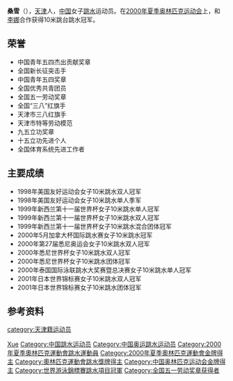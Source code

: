 {{noteTA|G1=Aquatics}}
{{Infobox sportsperson
|圖片= 
|图片简介=
|姓名= 桑雪
|昵称=
|國籍= {{PRC}}
|出生日期= {{birth_date_and_age|1984|12|7}}
|出生地點= {{CHN}}[[天津市|天津市]]
|居住地= 
|逝世日期=
|逝世地點=
|身高= 
|體重= 
|运动= [[跳水|跳水]]
|項目= 10公尺高台、双人10公尺高台
|級別=
|前任搭档= [[李娜_(跳水運動員)|李娜]]
|教練=
|退役=
|medaltemplates= <!-- see [[Template:MedalRelatedTemplates|Template:MedalRelatedTemplates]] -->
{{MedalSport | 女子[[跳水|跳水]]}}
{{MedalCountry | {{CHN}} }}
{{MedalCompetition|[[奧林匹克運動會|奧林匹克運動會]]}}
{{MedalGold| [[2000年夏季奥林匹克运动会|2000年悉尼]] | [[2000年夏季奥林匹克运动会跳水比赛|双人10米跳台]]}}
}}

'''桑雪'''（{{bd|1984年|12月7日|catIdx=Sang Xue}}），[[天津市|天津]]人，[[中华人民共和国|中国]]女子[[跳水|跳水]]运动员。在[[2000年夏季奥林匹克运动会|2000年夏季奥林匹克运动会]]上，和[[李娜_(跳水運動員)|李娜]]合作获得10米跳台跳水冠军。

== 荣誉 ==
*中国青年五四杰出贡献奖章
*全国新长征突击手
*中国青年五四奖章
*全国优秀共青团员
*全国五一劳动奖章
*全国“三八”红旗手
*天津市三八红旗手
*天津市特等劳动模范
*九五立功奖章
*十五立功先进个人
*全国体育系统先进工作者

==主要成绩==
*1998年美国友好运动会女子10米跳水双人冠军
*1998年美国友好运动会女子10米跳水单人季军
*1999年新西兰第十一届世界杯女子10米跳水单人冠军
*1999年新西兰第十一届世界杯女子10米跳水双人冠军
*1999年新西兰第十一届世界杯女子10米跳水混合团体冠军
*2000年5月加拿大杯国际跳水赛女子10米跳水冠军
*2000年第27届悉尼奥运会女子10米跳水双人冠军
*2000年悉尼世界杯女子10米跳水双人冠军
*2000年悉尼世界杯女子10米跳水团体冠军
*2000年泰国国际泳联跳水大奖赛暨总决赛女子10米跳水单人冠军
*2001年日本世界锦标赛女子10米跳水双人冠军
*2001年日本世界锦标赛女子10米跳水团体冠军

== 参考资料 ==
{{reflist}}

{{奥林匹克运动会跳水女子双人10米跳台冠军}}
{{世界游泳錦標賽跳水項目－女子雙人10米高臺冠軍}}

{{Authority control}}
{{DEFAULTSORT:Sang Xue}}
[[Category:桑姓|Xue]]
[[category:天津籍运动员|category:天津籍运动员]]
[[Category:中国跳水运动员|Category:中国跳水运动员]]
[[Category:中国奥运跳水运动员|Category:中国奥运跳水运动员]]
[[Category:2000年夏季奧林匹克運動會跳水運動員|Category:2000年夏季奧林匹克運動會跳水運動員]]
[[Category:2000年夏季奧林匹克運動會金牌得主|Category:2000年夏季奧林匹克運動會金牌得主]]
[[Category:奧林匹克運動會跳水獎牌得主|Category:奧林匹克運動會跳水獎牌得主]]
[[Category:中国奥林匹克运动会金牌得主|Category:中国奥林匹克运动会金牌得主]]
[[Category:世界游泳錦標賽跳水項目冠軍|Category:世界游泳錦標賽跳水項目冠軍]]
[[Category:全国五一劳动奖章获得者|Category:全国五一劳动奖章获得者]]